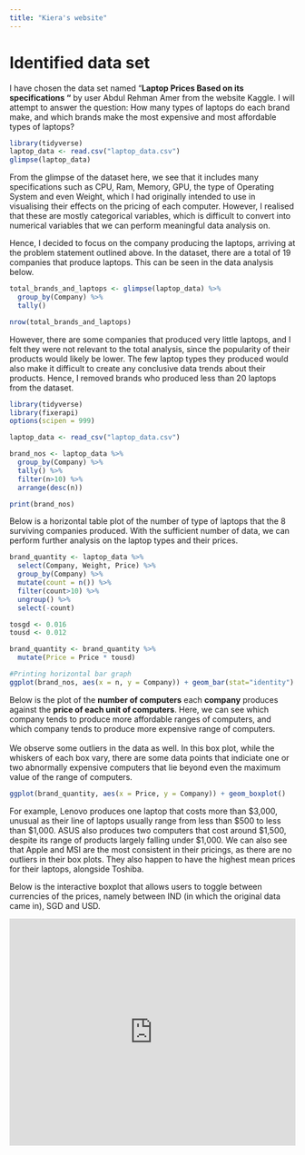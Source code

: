 ```yaml
---
title: "Kiera's website"
---
```


# Identified data set

I have chosen the data set named "**Laptop Prices Based on its specifications "** by user Abdul Rehman Amer from the website Kaggle. I will attempt to answer the question: How many types of laptops do each brand make, and which brands make the most expensive and most affordable types of laptops?

```r
library(tidyverse)
laptop_data <- read.csv("laptop_data.csv")
glimpse(laptop_data)
```

From the glimpse of the dataset here, we see that it includes many specifications such as CPU, Ram, Memory, GPU, the type of Operating System and even Weight, which I had originally intended to use in visualising their effects on the pricing of each computer. However, I realised that these are mostly categorical variables, which is difficult to convert into numerical variables that we can perform meaningful data analysis on.

Hence, I decided to focus on the company producing the laptops, arriving at the problem statement outlined above. In the dataset, there are a total of 19 companies that produce laptops. This can be seen in the data analysis below.

```r
total_brands_and_laptops <- glimpse(laptop_data) %>%
  group_by(Company) %>%
  tally()

nrow(total_brands_and_laptops)
```

However, there are some companies that produced very little laptops, and I felt they were not relevant to the total analysis, since the popularity of their products would likely be lower. The few laptop types they produced would also make it difficult to create any conclusive data trends about their products. Hence, I removed brands who produced less than 20 laptops from the dataset.

```r
library(tidyverse)
library(fixerapi)
options(scipen = 999)

laptop_data <- read_csv("laptop_data.csv")

brand_nos <- laptop_data %>% 
  group_by(Company) %>% 
  tally() %>% 
  filter(n>10) %>% 
  arrange(desc(n))

print(brand_nos)
```
Below is a horizontal table plot of the number of type of laptops that the 8 surviving companies produced. With the sufficient number of data, we can perform further analysis on the laptop types and their prices.

```r
brand_quantity <- laptop_data %>% 
  select(Company, Weight, Price) %>% 
  group_by(Company) %>% 
  mutate(count = n()) %>% 
  filter(count>10) %>% 
  ungroup() %>% 
  select(-count)

tosgd <- 0.016
tousd <- 0.012

brand_quantity <- brand_quantity %>% 
  mutate(Price = Price * tousd)

#Printing horizontal bar graph
ggplot(brand_nos, aes(x = n, y = Company)) + geom_bar(stat="identity")
```

Below is the plot of the **number of computers** each **company** produces against the **price of each unit of computers**. Here, we can see which company tends to produce more affordable ranges of computers, and which company tends to produce more expensive range of computers.\
\
We observe some outliers in the data as well. In this box plot, while the whiskers of each box vary, there are some data points that indiciate one or two abnormally expensive computers that lie beyond even the maximum value of the range of computers.

```r
ggplot(brand_quantity, aes(x = Price, y = Company)) + geom_boxplot()
```

For example, Lenovo produces one laptop that costs more than \$3,000, unusual as their line of laptops usually range from less than \$500 to less than \$1,000. ASUS also produces two computers that cost around \$1,500, despite its range of products largely falling under \$1,000. We can also see that Apple and MSI are the most consistent in their pricings, as there are no outliers in their box plots. They also happen to have the highest mean prices for their laptops, alongside Toshiba.

Below is the interactive boxplot that allows users to toggle between currencies of the prices, namely between IND (in which the original data came in), SGD and USD.
```{=html}
<iframe height="400" width="100%" frameborder="no" src="https://iaekr.shinyapps.io/sample_app_nm2207/"> </iframe>
```
